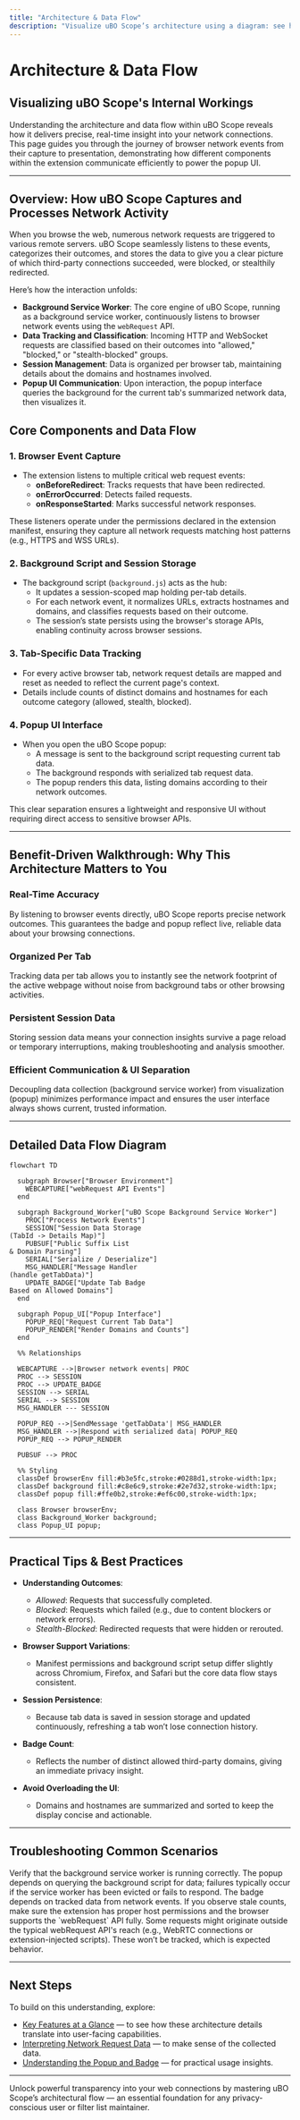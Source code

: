 ```yaml
---
title: "Architecture & Data Flow"
description: "Visualize uBO Scope’s architecture using a diagram: see how browser events are captured, what data is processed and stored, and how information flows from background scripts to the popup UI. Understand the extension’s internal communication and entry points."
---
```


# Architecture & Data Flow

## Visualizing uBO Scope's Internal Workings

Understanding the architecture and data flow within uBO Scope reveals how it delivers precise, real-time insight into your network connections. This page guides you through the journey of browser network events from their capture to presentation, demonstrating how different components within the extension communicate efficiently to power the popup UI.

---

## Overview: How uBO Scope Captures and Processes Network Activity

When you browse the web, numerous network requests are triggered to various remote servers. uBO Scope seamlessly listens to these events, categorizes their outcomes, and stores the data to give you a clear picture of which third-party connections succeeded, were blocked, or stealthily redirected.

Here’s how the interaction unfolds:

- **Background Service Worker**: The core engine of uBO Scope, running as a background service worker, continuously listens to browser network events using the `webRequest` API.
- **Data Tracking and Classification**: Incoming HTTP and WebSocket requests are classified based on their outcomes into "allowed," "blocked," or "stealth-blocked" groups.
- **Session Management**: Data is organized per browser tab, maintaining details about the domains and hostnames involved.
- **Popup UI Communication**: Upon interaction, the popup interface queries the background for the current tab's summarized network data, then visualizes it.


## Core Components and Data Flow

### 1. Browser Event Capture

- The extension listens to multiple critical web request events:
  - **onBeforeRedirect**: Tracks requests that have been redirected.
  - **onErrorOccurred**: Detects failed requests.
  - **onResponseStarted**: Marks successful network responses.

These listeners operate under the permissions declared in the extension manifest, ensuring they capture all network requests matching host patterns (e.g., HTTPS and WSS URLs).

### 2. Background Script and Session Storage

- The background script (`background.js`) acts as the hub:
  - It updates a session-scoped map holding per-tab details.
  - For each network event, it normalizes URLs, extracts hostnames and domains, and classifies requests based on their outcome.
  - The session’s state persists using the browser's storage APIs, enabling continuity across browser sessions.

### 3. Tab-Specific Data Tracking

- For every active browser tab, network request details are mapped and reset as needed to reflect the current page's context.
- Details include counts of distinct domains and hostnames for each outcome category (allowed, stealth, blocked).

### 4. Popup UI Interface

- When you open the uBO Scope popup:
  - A message is sent to the background script requesting current tab data.
  - The background responds with serialized tab request data.
  - The popup renders this data, listing domains according to their network outcomes.

This clear separation ensures a lightweight and responsive UI without requiring direct access to sensitive browser APIs.

---

## Benefit-Driven Walkthrough: Why This Architecture Matters to You

### Real-Time Accuracy

By listening to browser events directly, uBO Scope reports precise network outcomes. This guarantees the badge and popup reflect live, reliable data about your browsing connections.

### Organized Per Tab

Tracking data per tab allows you to instantly see the network footprint of the active webpage without noise from background tabs or other browsing activities.

### Persistent Session Data

Storing session data means your connection insights survive a page reload or temporary interruptions, making troubleshooting and analysis smoother.

### Efficient Communication & UI Separation

Decoupling data collection (background service worker) from visualization (popup) minimizes performance impact and ensures the user interface always shows current, trusted information.

---

## Detailed Data Flow Diagram

```mermaid
flowchart TD

  subgraph Browser["Browser Environment"]
    WEBCAPTURE["webRequest API Events"]
  end

  subgraph Background_Worker["uBO Scope Background Service Worker"]
    PROC["Process Network Events"]
    SESSION["Session Data Storage
(TabId -> Details Map)"]
    PUBSUF["Public Suffix List
& Domain Parsing"]
    SERIAL["Serialize / Deserialize"]
    MSG_HANDLER["Message Handler
(handle getTabData)"]
    UPDATE_BADGE["Update Tab Badge
Based on Allowed Domains"]
  end

  subgraph Popup_UI["Popup Interface"]
    POPUP_REQ["Request Current Tab Data"]
    POPUP_RENDER["Render Domains and Counts"]
  end

  %% Relationships

  WEBCAPTURE -->|Browser network events| PROC
  PROC --> SESSION
  PROC --> UPDATE_BADGE
  SESSION --> SERIAL
  SERIAL --> SESSION
  MSG_HANDLER --- SESSION

  POPUP_REQ -->|SendMessage 'getTabData'| MSG_HANDLER
  MSG_HANDLER -->|Respond with serialized data| POPUP_REQ
  POPUP_REQ --> POPUP_RENDER

  PUBSUF --> PROC

  %% Styling
  classDef browserEnv fill:#b3e5fc,stroke:#0288d1,stroke-width:1px;
  classDef background fill:#c8e6c9,stroke:#2e7d32,stroke-width:1px;
  classDef popup fill:#ffe0b2,stroke:#ef6c00,stroke-width:1px;

  class Browser browserEnv;
  class Background_Worker background;
  class Popup_UI popup;

```

---

## Practical Tips & Best Practices

- **Understanding Outcomes**:
  - *Allowed*: Requests that successfully completed.
  - *Blocked*: Requests which failed (e.g., due to content blockers or network errors).
  - *Stealth-Blocked*: Redirected requests that were hidden or rerouted.

- **Browser Support Variations**:
  - Manifest permissions and background script setup differ slightly across Chromium, Firefox, and Safari but the core data flow stays consistent.

- **Session Persistence**:
  - Because tab data is saved in session storage and updated continuously, refreshing a tab won’t lose connection history.

- **Badge Count**:
  - Reflects the number of distinct allowed third-party domains, giving an immediate privacy insight.

- **Avoid Overloading the UI**:
  - Domains and hostnames are summarized and sorted to keep the display concise and actionable.

---

## Troubleshooting Common Scenarios

<AccordionGroup title="Common Issues in Architecture & Data Flow">
<Accordion title="No Data Appears in Popup">
Verify that the background service worker is running correctly. The popup depends on querying the background script for data; failures typically occur if the service worker has been evicted or fails to respond.
</Accordion>
<Accordion title="Badge Count Not Updating">
The badge depends on tracked data from network events. If you observe stale counts, make sure the extension has proper host permissions and the browser supports the `webRequest` API fully.
</Accordion>
<Accordion title="Network Requests Not Recognized">
Some requests might originate outside the typical webRequest API's reach (e.g., WebRTC connections or extension-injected scripts). These won’t be tracked, which is expected behavior.
</Accordion>
</AccordionGroup>

---

## Next Steps

To build on this understanding, explore:

- [Key Features at a Glance](/overview/core-concepts-arch/feature-overview) — to see how these architecture details translate into user-facing capabilities.
- [Interpreting Network Request Data](/guides/deep-dive-analysis/interpreting-network-data) — to make sense of the collected data.
- [Understanding the Popup and Badge](/guides/getting-started/understanding-ui-badge) — for practical usage insights.

---

Unlock powerful transparency into your web connections by mastering uBO Scope’s architectural flow — an essential foundation for any privacy-conscious user or filter list maintainer.
